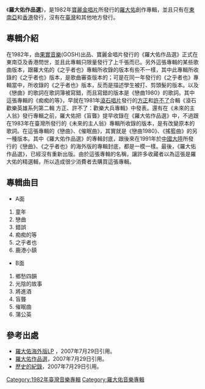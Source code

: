 {{Infobox album <!-- See Wikipedia:WikiProject_Albums -->
| name       = 羅大佑作品選
| type       = [[專輯|專輯]]
| artist     = [[羅大佑|羅大佑]]
| cover      = 羅大佑作品選.jpg
<!-- 未知參數 | background = orange -->
| released   = 1982年
| recorded   = 
| genre      = [[華語流行音樂|華語流行音樂]]
| length     = 
| label      = [[寶麗金唱片|寶麗金唱片]]
<!-- 未知參數 | number     = 6345153 -->
| producer   = 
| reviews    = *[http://lotayu.org/modules/news/article.php?storyid=64 歷史的紀錄]
| prev_title = [[之乎者也|之乎者也]]
| prev_year  = 1982
| next_title = [[未來的主人翁|未來的主人翁]]
| next_year  = 1983
}}
《'''羅大佑作品選'''》，是1982年[[寶麗金唱片|寶麗金唱片]]所發行的[[羅大佑|羅大佑]]創作專輯，並且只有在[[東南亞|東南亞]]和[[香港|香港]]發行，沒有在[[臺灣|臺灣]]和其他地方發行。

==專輯介紹==
在1982年，由[[果實音樂|果實音樂]](GOSH)出品、寶麗金唱片發行的《羅大佑作品選》正式在東南亞及香港問世，並且此專輯只限量發行了上千張而已。另外這張專輯的某些歌曲版本，跟羅大佑的《之乎者也》專輯所收錄的版本有些不一樣，其中此專輯所收錄的《之乎者也》版本，是歌曲審查版本的；可是在同一年發行的《之乎者也》專輯當中，所收錄的《之乎者也》版本，反而是描述學生被打、剪頭髮的版本。以及《戀曲》的歌詞在歌詞簿被寫錯，而且寫錯的版本是《戀曲1980》的歌詞。其中這張專輯的《痴痴的等》，早就在1981年[[滾石唱片|滾石唱片]]發行的[[方正_(演员)|方正]]和[[許不了|許不了]]合輯《滾石歡樂英雄系列第二輯 方正、許不了：歡樂大兵專輯》中發表。還有在《未來的主人翁》發行專輯之前，羅大佑把《盲聾》提早收錄在《羅大佑作品選》中，不過跟在1983年在臺灣所發行的《未來的主人翁》專輯所收錄的版本，是有改變原本的歌詞。在這張專輯的《戀曲》、《催眠曲》，其實就是《戀曲1980》、《搖籃曲》的另一種版本。其中《羅大佑作品選》的專輯封底，跟後來在1991年於[[中國大陸|中國大陸]]所發行的《戀曲》、《之乎者也》的海外版的專輯封底，都是一模一樣。最後，《羅大佑作品選》，已經沒有重新出版。由於這張專輯的名稱，讓許多收藏者以為這張是羅大佑的精選輯，所以造成很少消費者去購買這張專輯。

==專輯曲目==
*A面
#童年 
#戀曲 
#錯誤 
#痴痴的等 
#之乎者也 
#鹿港小鎮

*B面
#鄉愁四韻 
#光陰的故事 
#將進酒 
#盲聾 
#催眠曲 
#蒲公英

==參考出處==
*[http://www.luodayou.net/big5/db/disc/olddisc01.htm 羅大佑海外版LP] {{Wayback|url=http://www.luodayou.net/big5/db/disc/olddisc01.htm |date=20170907152131 }}，2007年7月29日引用。
*[https://web.archive.org/web/20070928013427/http://lotayu.org/modules/news/article.php?storyid=71 羅大佑作品選]，2007年7月29日引用。
*[https://web.archive.org/web/20070928013259/http://lotayu.org/modules/news/article.php?storyid=64 歷史的紀錄]，2007年7月29日引用。

{{羅大佑音樂專輯}}

[[Category:1982年臺灣音樂專輯|Category:1982年臺灣音樂專輯]]
[[Category:羅大佑音樂專輯|Category:羅大佑音樂專輯]]